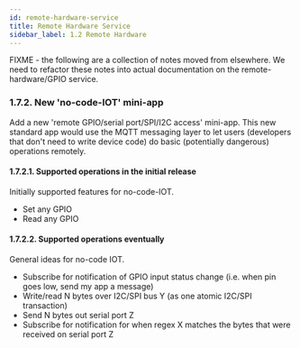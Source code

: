 ```yaml
---
id: remote-hardware-service
title: Remote Hardware Service
sidebar_label: 1.2 Remote Hardware
---
```


FIXME - the following are a collection of notes moved from elsewhere. We need to refactor these notes into actual documentation on the remote-hardware/GPIO service.

### 1.7.2. New 'no-code-IOT' mini-app

Add a new 'remote GPIO/serial port/SPI/I2C access' mini-app. This new standard app would use the MQTT messaging layer to let users (developers that don't need to write device code) do basic (potentially dangerous) operations remotely.

#### 1.7.2.1. Supported operations in the initial release

Initially supported features for no-code-IOT.

- Set any GPIO
- Read any GPIO

#### 1.7.2.2. Supported operations eventually

General ideas for no-code IOT.

- Subscribe for notification of GPIO input status change (i.e. when pin goes low, send my app a message)
- Write/read N bytes over I2C/SPI bus Y (as one atomic I2C/SPI transaction)
- Send N bytes out serial port Z
- Subscribe for notification for when regex X matches the bytes that were received on serial port Z
